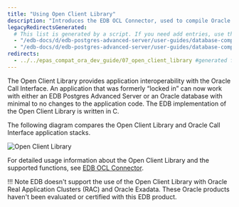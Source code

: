 ```yaml
---
title: "Using Open Client Library"
description: "Introduces the EDB OCL Connector, used to compile Oracle Call Interface applications to interact with an EDB Postgres Advanced Server database"
legacyRedirectsGenerated:
  # This list is generated by a script. If you need add entries, use the `legacyRedirects` key.
  - "/edb-docs/d/edb-postgres-advanced-server/user-guides/database-compatibility-for-oracle-developers-guide/9.6/Database_Compatibility_for_Oracle_Developers_Guide_v9.6.1.097.html"
  - "/edb-docs/d/edb-postgres-advanced-server/user-guides/database-compatibility-for-oracle-developers-guide/9.5/Database_Compatibility_for_Oracle_Developers_Guide.1.219.html"
redirects:
  - ../../epas_compat_ora_dev_guide/07_open_client_library #generated for docs/epas/reorg-role-use-case-mode
---
```


<div id="open_client_library" class="registered_link"></div>

The Open Client Library provides application interoperability with the Oracle Call Interface. An application that was formerly “locked in” can now work with either an EDB Postgres Advanced Server or an Oracle database with minimal to no changes to the application code. The EDB implementation of the Open Client Library is written in C.

The following diagram compares the Open Client Library and Oracle Call Interface application stacks.

![Open Client Library](../images/open_client_library.png)

For detailed usage information about the Open Client Library and the supported functions, see [EDB OCL Connector](/ocl_connector/latest/).

!!! Note
    EDB doesn't support the use of the Open Client Library with Oracle Real Application Clusters (RAC) and Oracle Exadata. These Oracle products haven't been evaluated or certified with this EDB product.
